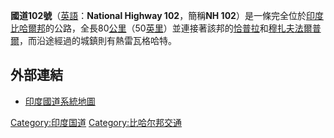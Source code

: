 {{expand|time=2014-03-25T13:42:34+00:00}}
{{unreferenced|time=2014-03-25T13:42:34+00:00}}
'''國道102號'''（[[英語|英語]]：'''National Highway 102'''，簡稱'''NH 102'''）是一條完全位於[[印度|印度]][[比哈爾邦|比哈爾邦]]的公路，全長80[[公里|公里]]（50[[英里|英里]]）並連接著該邦的[[恰普拉|恰普拉]]和[[穆扎夫法爾普爾|穆扎夫法爾普爾]]，而沿途經過的城鎮則有熱雷瓦格哈特。

==外部連結==
* [http://www.mapsofindia.com/maps/india/national-highway.htm 印度國道系統地圖]{{Wayback|url=http://www.mapsofindia.com/maps/india/national-highway.htm |date=20090401045245 }}

[[Category:印度国道|Category:印度国道]]
[[Category:比哈尔邦交通|Category:比哈尔邦交通]]